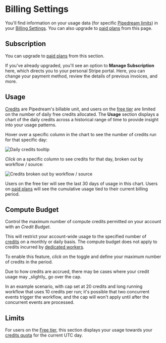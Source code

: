 
# Billing Settings

You'll find information on your usage data (for specific [Pipedream limits](/workflows/limits/)) in your [Billing Settings](https://pipedream.com/settings/billing). You can also upgrade to [paid plans](https://pipedream.com/pricing) from this page.

## Subscription

You can upgrade to [paid plans](https://pipedream.com/pricing) from this section.

If you've already upgraded, you'll see an option to **Manage Subscription** here, which directs you to your personal Stripe portal. Here, you can change your payment method, review the details of previous invoices, and more.

## Usage

[Credits](/pricing/#credits) are Pipedream's billable unit, and users on the [free tier](/pricing/#free-tier) are limited on the number of daily free credits allocated. The **Usage** section displays a chart of the daily credits across a historical range of time to provide insight into your usage patterns.

Hover over a specific column in the chart to see the number of credits run for that specific day:

![Daily credits tooltip](./images/daily-invocations-tooltip.png)

_Click_ on a specific column to see credits for that day, broken out by workflow / source:

![Credits broken out by workflow / source](./images/usage-by-resource.png)

Users on the free tier will see the last 30 days of usage in this chart. Users on [paid plans](https://pipedream.com/pricing) will see the cumulative usage tied to their current billing period.

## Compute Budget

Control the maximum number of compute credits permitted on your account with an _Credit Budget_.

This will restrict your account-wide usage to the specified number of [credits](/pricing/#credits) on a monthly or daily basis. The compute budget does not apply to credits incurred by [dedicated workers](/workflows/visual-builder/settings/#eliminate-cold-starts).

To enable this feature, _click_ on the toggle and define your maximum number of credits in the period.

<Callout type="info">
Due to how credits are accrued, there may be cases where your credit usage may _slightly_ go over the cap.

In an example scenario, with cap set at 20 credits and long running workflow that uses 10 credits per run; it's possible that two concurrent events trigger the workflow, and the cap will won't apply until after the concurrent events are processed.
</Callout>

## Limits

For users on the [Free tier](/pricing/#free-tier), this section displays your usage towards your [credits quota](/workflows/limits/#daily-credits-limit) for the current UTC day.
